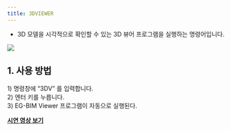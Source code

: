 ```yaml
---
title: 3DVIEWER
---
```



[image1]: ../../../../../assets/images/commands/3dviewer/image1.png

* 3D 모델을 시각적으로 확인할 수 있는 3D 뷰어 프로그램을 실행하는 명령어입니다.

![][image1]

## **1\. 사용 방법**

1\) 명령창에 “3DV” 를 입력합니다.  
2\) 엔터 키를 누릅니다.  
3\) EG-BIM Viewer 프로그램이 자동으로 실행된다.

[**<Icon name="youtube" class="emoji"/> 시연 영상 보기**]()
